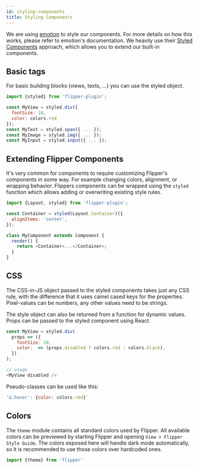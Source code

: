 ```yaml
---
id: styling-components
title: Styling Components
---
```


We are using [emotion](https://emotion.sh) to style our components. For more details on how this works, please refer to emotion's documentation. We heavily use their [Styled Components](https://emotion.sh/docs/styled) approach, which allows you to extend our built-in components.

## Basic tags

For basic building blocks (views, texts, ...) you can use the styled object.

```javascript
import {styled} from 'flipper-plugin';

const MyView = styled.div({
  fontSize: 10,
  color: colors.red
});
const MyText = styled.span({ ... });
const MyImage = styled.img({ ... });
const MyInput = styled.input({ ... });
```

## Extending Flipper Components

It's very common for components to require customizing Flipper's components in some way. For example changing colors, alignment, or wrapping behavior. Flippers components can be wrapped using the `styled` function which allows adding or overwriting existing style rules.

```javascript
import {Layout, styled} from 'flipper-plugin';

const Container = styled(Layout.Container)({
  alignItems: 'center',
});

class MyComponent extends Component {
  render() {
    return <Container>...</Container>;
  }
}
```

## CSS

The CSS-in-JS object passed to the styled components takes just any CSS rule, with the difference that it uses camel cased keys for the properties. Pixel-values can be numbers, any other values need to be strings.

The style object can also be returned from a function for dynamic values. Props can be passed to the styled component using React.

```javascript
const MyView = styled.div(
  props => ({
    fontSize: 10,
    color:  => (props.disabled ? colors.red : colors.black),
  })
);

// usage
<MyView disabled />
```

Pseudo-classes can be used like this:

```javascript
'&:hover': {color: colors.red}`
```

## Colors

The `theme` module contains all standard colors used by Flipper. All available colors can be previewed by starting Flipper and opening `View > Flipper Style Guide`. 
The colors exposed here will handle dark mode automatically, so it is recommended to use those colors over hardcoded ones.

```javascript
import {theme} from 'flipper'
```
